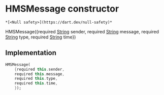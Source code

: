 # HMSMessage constructor

    *[<Null safety>](https://dart.dev/null-safety)*

HMSMessage({required [String](https://api.flutter.dev/flutter/dart-core/String-class.html) sender, required [String](https://api.flutter.dev/flutter/dart-core/String-class.html) message, required [String](https://api.flutter.dev/flutter/dart-core/String-class.html) type, required [String](https://api.flutter.dev/flutter/dart-core/String-class.html) time})

## Implementation

```dart
HMSMessage(
    {required this.sender,
    required this.message,
    required this.type,
    required this.time,
    });
```

